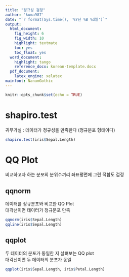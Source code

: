 ```yaml
---
title: "정규성 검정"
author: 'kuma987'
date: "`r format(Sys.time(), '%Y년 %B %d일')`"
output:
  html_document: 
    fig_height: 6
    fig_width: 10
    highlight: textmate
    toc: yes
    toc_float: yes
  word_document:
    highlight: tango
    reference_docx: korean-template.docx
  pdf_document:
    latex_engine: xelatex
mainfont: NanumGothic
---
```


```r
knitr::opts_chunk$set(echo = TRUE)
```


# shapiro.test
귀무가설 : 데이터가 정규성을 만족한다 (정규분포 형태이다)
```r
shapiro.test(iris$Sepal.Length)
```

# QQ Plot
비교하고자 하는 분포의 분위수끼리 좌표평면에 그린 적합도 검정

## qqnorm
데이터를 정규분포와 비교한 QQ Plot  
대각선이면 데이터가 정규분포 만족
```r
qqnorm(iris$Sepal.Length)
qqline(iris$Sepal.Length)
```

## qqplot
두 데이터의 분포가 동일한 지 살펴보는 QQ plot  
대각선이면 두 데이터의 분포가 동일
```r
qqplot(iris$Sepal.Length, iris$Petal.Length)
```

